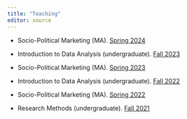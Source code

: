 ---
title: "Teaching"
editor: source
---

- Socio-Political Marketing (MA). [Spring 2024](https://ddd.uab.cat/pub/procur/2023-24/g42228a2023-24iENG.pdf)

- Introduction to Data Analysis (undergraduate). [Fall 2023](https://ddd.uab.cat/pub/procur/2023-24/g106737a2023-24iENG.pdf)

- Socio-Political Marketing (MA). [Spring 2023](https://ddd.uab.cat/pub/procur/2022-23/g42228a2022-23iENG.pdf)

- Introduction to Data Analysis (undergraduate). [Fall 2022](https://ddd.uab.cat/pub/procur/2022-23/g106737a2022-23iENG.pdf)

- Socio-Political Marketing (MA). [Spring 2022](https://ddd.uab.cat/pub/procur/2021-22/g42228a2021-22iENG.pdf)

- Research Methods (undergraduate). [Fall 2021](https://ddd.uab.cat/pub/procur/2021-22/g101102a2021-22iENG.pdf)

